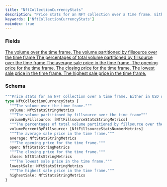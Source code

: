 ```yaml
---
title: "NftCollectionCurrencyStats"
description: "Price stats for an NFT collection over a time frame. Either in USD or the network's base token."
keywords: ['NftCollectionCurrencyStats']
noindex: true
---
```


### Fields

<a href="/api-reference/types/nftstatsstringmetrics">
  <ResponseField name="volume" type="NftStatsStringMetrics">
    The volume over the time frame.
  </ResponseField>
</a>

<a href="/api-reference/types/nftfillsourcestatsstringmetrics">
  <ResponseField name="volumeByFillsource" type="[NftFillsourceStatsStringMetrics]">
    The volume partitioned by fillsource over the time frame
  </ResponseField>
</a>

<a href="/api-reference/types/nftfillsourcestatsnumbermetrics">
  <ResponseField name="volumePercentByFillsource" type="[NftFillsourceStatsNumberMetrics]">
    The percentages of total volume partitioned by fillsource over the time frame
  </ResponseField>
</a>

<a href="/api-reference/types/nftstatsstringmetrics">
  <ResponseField name="average" type="NftStatsStringMetrics">
    The average sale price in the time frame.
  </ResponseField>
</a>

<a href="/api-reference/types/nftstatsstringmetrics">
  <ResponseField name="open" type="NftStatsStringMetrics">
    The opening price for the time frame.
  </ResponseField>
</a>

<a href="/api-reference/types/nftstatsstringmetrics">
  <ResponseField name="close" type="NftStatsStringMetrics">
    The closing price for the time frame.
  </ResponseField>
</a>

<a href="/api-reference/types/nftstatsstringmetrics">
  <ResponseField name="lowestSale" type="NftStatsStringMetrics">
    The lowest sale price in the time frame.
  </ResponseField>
</a>

<a href="/api-reference/types/nftstatsstringmetrics">
  <ResponseField name="highestSale" type="NftStatsStringMetrics">
    The highest sale price in the time frame.
  </ResponseField>
</a>

### Schema


```graphql 
"""Price stats for an NFT collection over a time frame. Either in USD or the network's base token."""
type NftCollectionCurrencyStats {
  """The volume over the time frame."""
  volume: NftStatsStringMetrics
  """The volume partitioned by fillsource over the time frame"""
  volumeByFillsource: [NftFillsourceStatsStringMetrics]
  """The percentages of total volume partitioned by fillsource over the time frame"""
  volumePercentByFillsource: [NftFillsourceStatsNumberMetrics]
  """The average sale price in the time frame."""
  average: NftStatsStringMetrics
  """The opening price for the time frame."""
  open: NftStatsStringMetrics
  """The closing price for the time frame."""
  close: NftStatsStringMetrics
  """The lowest sale price in the time frame."""
  lowestSale: NftStatsStringMetrics
  """The highest sale price in the time frame."""
  highestSale: NftStatsStringMetrics
}
```
